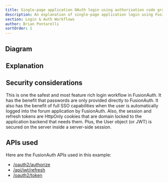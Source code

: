 ```yaml
---
title: Single-page application OAuth login using authorization code grant with sessions and refresh tokens
description: An explanation of single-page application login using FusionAuth OAuth interface with the authorization code grant with server-side sessions plus refresh tokens in cookies
section: Login & Auth Workflows
author: Brian Pontarelli
sortOrder: 1
---
```


<Intro/>

## Diagram

<Legend/>

<Diagram/>

## Explanation

<OrderedList>
  <Step1/>
  <Step2/>
  <Step3/>
  <Step4/>
  <Step5/>
  <Step6/>
  <Step7/>
  <Step8/>
  <Step9/>
  <Step10/>
  <Step11/>
  <Step12/>
</OrderedList>

## Security considerations

This is one the safest and most feature rich login workflow in FusionAuth. It has the benefit that passwords are only provided directly to FusionAuth. It also has the benefit of full SSO capabilities when the user is automatically logged into the forum application by FusionAuth. Also, the session and refresh tokens are HttpOnly cookies that are domain locked to the application backend that needs them. Plus, the User object (or JWT) is secured on the server inside a server-side session.

## APIs used

Here are the FusionAuth APIs used in this example:

* [/oauth2/authorize](/docs/v1/tech/oauth/endpoints#authorize)
* [/api/jwt/refresh](/docs/v1/tech/apis/jwt#refresh-a-jwt)
* [/oauth2/token](/docs/v1/tech/oauth/endpoints#refresh-token-grant-request)
